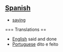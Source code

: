 == [[Spanish]] ==

* [[saying]]

=== Translations ==

* [[English]] said and done
* [[Portuguese]] dito e feito